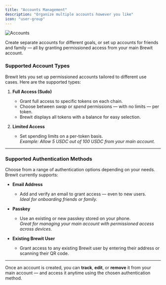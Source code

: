 ```yaml
---
title: "Accounts Management"
description: "Organize multiple accounts however you like"
icon: "user-group"
---
```


<img
  src="/images/accounts.png"
  alt="Accounts"
/>

Create separate accounts for different goals, or set up accounts for friends and family — all by granting permissioned access from your main Brewit account.


### Supported Account Types

Brewit lets you set up permissioned accounts tailored to different use cases. Here are the supported types:

1. **Full Access (Sudo)**
   - Grant full access to specific tokens on each chain.
   - Choose between *swap* or *spend* permissions — with no limits — per token.
   - Brewit displays all tokens with a balance for easy selection.

2. **Limited Access**
   - Set spending limits on a per-token basis.  
     _Example: Allow 5 USDC out of 100 USDC from your main account._

---

### Supported Authentication Methods

Choose from a range of authentication options depending on your needs. Brewit currently supports:

- **Email Address**
  - Add and verify an email to grant access — even to new users.  
    _Ideal for onboarding friends or family._

- **Passkey**
  - Use an existing or new passkey stored on your phone.  
    _Great for managing your main account with permissioned access across devices._

- **Existing Brewit User**
  - Grant access to any existing Brewit user by entering their address or scanning their QR code.

---

Once an account is created, you can **track**, **edit**, or **remove** it from your main account — and access it anytime using the chosen authentication method.
